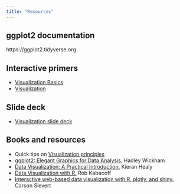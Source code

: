 ```yaml
---
title: "Resources"
---
```


## ggplot2 documentation

https://ggplot2.tidyverse.org

## Interactive primers  

- [Visualization Basics](https://rstudio.cloud/learn/primers/1.1)  
- [Visualization](https://rstudio.cloud/learn/primers/3)  

## Slide deck
- [Visualization slide deck](https://ggplot.library.duke.edu/slides/index.html)  

## Books and resources

- Quick tips on [Visualization principles](https://introds.org/slides/w4_d1-effective-dataviz/w4_d1-effective-dataviz.html#26)
- [ggplot2: Elegant Graphics for Data Analysis.](https://ggplot2-book.org/) Hadley Wickham
- [Data Visualization: A Practical Introduction.](https://socviz.co/lookatdata.html) Kieran Healy
- [Data Visualization with R.](https://rkabacoff.github.io/datavis/) Rob Kabacoff
- [Interactive web-based data visualization with R, plotly, and shiny.](https://plotly-r.com/) Carson Sievert

